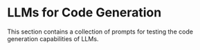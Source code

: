 # LLMs for Code Generation


This section contains a collection of prompts for testing the code generation capabilities of LLMs.


<ContentFileNames section="prompts/coding" lang="zh"/>

